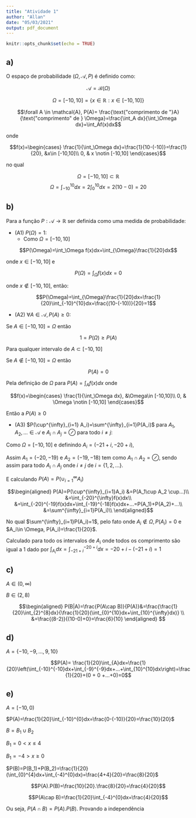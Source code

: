 ```yaml
---
title: "Atividade 1"
author: "Allan"
date: "05/03/2021"
output: pdf_document
---
```


```r
knitr::opts_chunk$set(echo = TRUE)
```

## a)

O espaço de probabilidade $(\Omega,\mathcal{A},P)$ é definido como:

$$\mathcal{A} = \mathcal{B}(\Omega)$$

$$\Omega =[-10, 10] = \{x \in \mathbb{R}: x \in [-10,10] \}$$

$$\forall A \in \mathcal{A}, P(A)= \frac{\text{"comprimento de "}A}{\text{"comprimento" de } \Omega}=\frac{\int_A dx}{\int_\Omega dx}=\int_Af(x)dx$$

onde

$$f(x)=\begin{cases}
    \frac{1}{\int_\Omega dx}=\frac{1}{10-(-10)}=\frac{1}{20}, &x\in [-10,10]\\
    0, & x \notin [-10,10]
\end{cases}$$

no qual

$$\Omega=[-10,10] \subset \mathbb{R}$$
$$\Omega =\int_{-10}^{10}dx=2\int_{0}^{10}dx=2(10-0)=20$$

## b)

Para a função $P:\mathcal{A} \rightarrow \mathbb{R}$ ser definida como uma medida de probabilidade:

+ (A1) $P(\Omega)=1$:
  + Como $\Omega=[-10,10]$

$$P(\Omega)=\int_\Omega f(x)dx=\int_{\Omega}\frac{1}{20}dx$$

onde $x\in [-10,10]$ e

$$P(\Omega)=\int_\Omega f(x)dx=0$$

onde $x\notin [-10,10]$, então:

$$P(\Omega)=\int_{\Omega}\frac{1}{20}dx=\frac{1}{20}\int_{-10}^{10}dx=\frac{(10-(-10))}{20}=1$$

+ (A2) $\forall A \in \mathcal{A}, P(A)\ge 0:$

Se $A\in [-10,10]=\Omega$ então

$$1=P(\Omega)\ge P(A)$$

Para qualquer intervalo de $A \subset[-10,10]$

Se $A\notin [-10,10]=\Omega$ então

$$P(A)=0$$

Pela definição de $\Omega$ para $P(A)=\int_A{f(x)dx}$ onde

$$f(x)=\begin{cases}
    \frac{1}{\int_\Omega dx}, &\Omega\in [-10,10]\\
    0, & \Omega \notin [-10,10]
\end{cases}$$

Então a $P(A)\ge 0$

+ (A3) $P(\cup^{\infty}_{i=1} A_i)=\sum^{\infty}_{i=1}P(A_i)$ para $A_1, A_2,... \in \mathcal{A}$ e $A_i \cap A_j=\oslash$ para todo $i \neq j$:

Como $\Omega=[-10,10]$ e definindo $A_i=(-21+i,-20+i)$,

Assim $A_1=(-20,-19)$ e $A_2=(-19,-18)$ tem como $A_1\cap A_2=\oslash$, sendo assim para todo $A_i\cap A_j$ onde $i\neq j$ de $i=\{1,2,...\}$.

E calculando $P(A)=P(\cup^{\infty}_{i=1}A_i)$

$$\begin{aligned}
    P(A)=P(\cup^{\infty}_{i=1}A_i) &=P(A_1\cup A_2 \cup...)\\
    &=\int_{-20}^{\infty}f(x)dx\\
    &=\int_{-20}^{-19}f(x)dx+\int_{-19}^{-18}f(x)dx+...=P(A_1)+P(A_2)+...\\
    &=\sum^{\infty}_{i=1}P(A_i)\\
\end{aligned}$$

No qual $\sum^{\infty}_{i=1}P(A_i)=1$, pelo fato onde $A_i\notin \Omega, P(A_i)=0$ e $A_i\in \Omega, P(A_i)=\frac{1}{20}$.

Calculado para todo os intervalos de $A_i$ onde todos os comprimento são igual a 1 dado por $\int_{A_i}dx=\int_{-21+i}^{-20+i}dx=-20+i-(-21+i)=1$

## c)

$A\in (0,\infty)$

$B\in (2,8)$

$$\begin{aligned}
    P(B|A)=\frac{P(A\cap B)}{P(A)}&=\frac{\frac{1}{20}\int_{2}^{8}dx}{\frac{1}{20}(\int_{0}^{10}dx+\int_{10}^{\infty}dx)} \\
    &=\frac{(8-2)}{(10-0)+0}=\frac{6}{10}
\end{aligned}
$$

## d)

$A= \{-10,-9,...,9,10 \}$

$$P(A)= \frac{1}{20}\int_{A}dx=\frac{1}{20}\left(\int_{-10}^{-10}dx+\int_{-9}^{-9}dx+...+\int_{10}^{10}dx\right)=\frac{1}{20}+(0 + 0 +...+0)=0$$

## e)

$A=[-10,0)$

$P(A)=\frac{1}{20}\int_{-10}^{0}dx=\frac{0-(-10)}{20}=\frac{10}{20}$

$B=B_1\cup B_2$

$B_1=0<x\le4$

$B_1=-4>x\ge0$

$P(B)=P(B_1)+P(B_2)=\frac{1}{20}(\int_{0}^{4}dx+\int_{-4}^{0}dx)=\frac{4+4}{20}=\frac{8}{20}$

$$P(A).P(B)=\frac{10}{20}.\frac{8}{20}=\frac{4}{20}$$

$$P(A\cap B)=\frac{1}{20}\int_{-4}^{0}dx=\frac{4}{20}$$

Ou seja, $P(A\cap B)=P(A).P(B)$. Provando a independência


